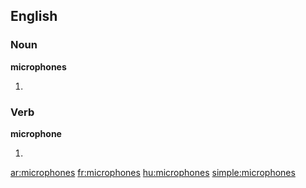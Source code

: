 ==English==

===Noun===
'''microphones'''

# {{plural of|[[microphone]]}}

===Verb===
'''microphone'''

# {{third-person singular of|[[microphone]]}}

[[ar:microphones]]
[[fr:microphones]]
[[hu:microphones]]
[[simple:microphones]]